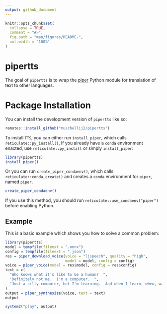 ```yaml
---
output: github_document
---
```


<!-- README.md is generated from README.Rmd. Please edit that file -->

```r
knitr::opts_chunk$set(
  collapse = TRUE,
  comment = "#>",
  fig.path = "man/figures/README-",
  out.width = "100%"
)
```

# pipertts

<!-- badges: start -->
<!-- badges: end -->

The goal of `pipertts` is to wrap the [piper](https://github.com/rhasspy/piper) Python module for translation of text to other languages.

# Package Installation
You can install the development version of `pipertts` like so:

```r
remotes::install_github("muschellij2/pipertts")
```

To install `TTS`, you can either run `install_piper`, which calls `reticulate::py_install()`,  If you already have a `conda` environment enacted, use `reticulate::py_install` or simply `install_piper`:

```r
library(pipertts)
install_piper()
```

Or you can run `create_piper_condaenv()`, which calls `reticulate::conda_create()` and creates a `conda` environment for `piper`, named `piper`.

``` r
create_piper_condaenv()
```

If you use this method, you should run `reticulate::use_condaenv("piper")` before enabling Python.




## Example

This is a basic example which shows you how to solve a common problem:

```r
library(pipertts)
model = tempfile(fileext = ".onnx")
config = tempfile(fileext = ".json")
res = piper_download_voice(voice = "ljspeech", quality = "high",
                           model = model, config = config)
voice = piper_voice(model = res$model, config = res$config)
text = c(
  "Who knows what it's like to be a human?  ", 
  "Definitely not me.  I'm a computer.  ", 
  "Just a silly computer, but I'm learning.  And when I learn, whew, watch out."
)
output = piper_synthesize(voice, text = text)
output
```


```r
system2("play", output)
```
